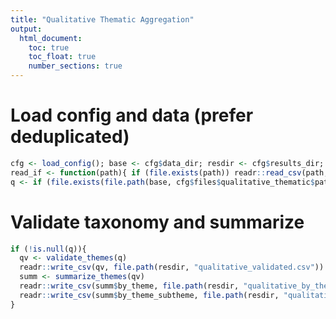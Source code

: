 ```yaml
---
title: "Qualitative Thematic Aggregation"
output:
  html_document:
    toc: true
    toc_float: true
    number_sections: true
---
```


# Load config and data (prefer deduplicated)
```r
cfg <- load_config(); base <- cfg$data_dir; resdir <- cfg$results_dir; ensure_dir(resdir)
read_if <- function(path){ if (file.exists(path)) readr::read_csv(path, show_col_types=FALSE) else NULL }
q <- if (file.exists(file.path(base, cfg$files$qualitative_thematic$path))) map_and_read(base, cfg$files$qualitative_thematic) else NULL
```

# Validate taxonomy and summarize
```r
if (!is.null(q)){
  qv <- validate_themes(q)
  readr::write_csv(qv, file.path(resdir, "qualitative_validated.csv"))
  summ <- summarize_themes(qv)
  readr::write_csv(summ$by_theme, file.path(resdir, "qualitative_by_theme.csv"))
  readr::write_csv(summ$by_theme_subtheme, file.path(resdir, "qualitative_by_theme_subtheme.csv"))
}
```